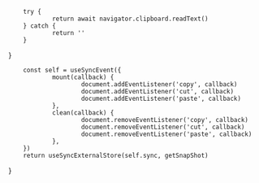 
        try {
                return await navigator.clipboard.readText()
        } catch {
                return ''
        }
}

        const self = useSyncEvent({
                mount(callback) {
                        document.addEventListener('copy', callback)
                        document.addEventListener('cut', callback)
                        document.addEventListener('paste', callback)
                },
                clean(callback) {
                        document.removeEventListener('copy', callback)
                        document.removeEventListener('cut', callback)
                        document.removeEventListener('paste', callback)
                },
        })
        return useSyncExternalStore(self.sync, getSnapShot)
}
